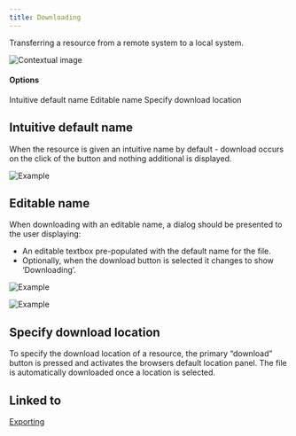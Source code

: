 ```yaml
---
title: Downloading
---
```


<PageDescription>

Transferring a resource from a remote system to a local system.

</PageDescription>

<Row>
  <Column colLg={8}>

![Contextual image](images/0.png)

  </Column>
</Row>

#### Options

<AnchorLinks>
  <AnchorLink>Intuitive default name</AnchorLink>
  <AnchorLink>Editable name</AnchorLink>
  <AnchorLink>Specify download location</AnchorLink>
</AnchorLinks>

## Intuitive default name

When the resource is given an intuitive name by default - download occurs on
the click of the button and nothing additional is displayed.

<Row>
 <Column colLg={8}>

![Example](images/1.png)

 </Column>
</Row>

## Editable name

When downloading with an editable name, a dialog should be presented to the user displaying:
- An editable textbox pre-populated with the default name for the file.
- Optionally, when the download button is selected it changes to show ‘Downloading’.

<Row>
 <Column colLg={8}>

![Example](images/2.png)

 </Column>
</Row>
<Row>
 <Column colLg={8}>

![Example](images/3.png)

 </Column>
</Row>

## Specify download location

To specify the download location of a resource, the primary “download” button
is pressed and activates the browsers default location panel. The file is
automatically downloaded once a location is selected.

## Linked to

[Exporting](../exporting)
